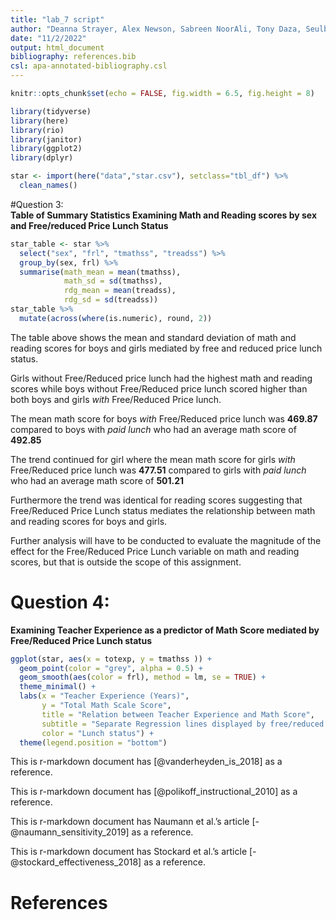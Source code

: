 ```yaml
---
title: "lab_7 script"
author: "Deanna Strayer, Alex Newson, Sabreen NoorAli, Tony Daza, Seulbi Lee"
date: "11/2/2022"
output: html_document
bibliography: references.bib
csl: apa-annotated-bibliography.csl
---
```


```r
knitr::opts_chunk$set(echo = FALSE, fig.width = 6.5, fig.height = 8)
```

```r
library(tidyverse)
library(here)
library(rio)
library(janitor)
library(ggplot2)
library(dplyr)

star <- import(here("data","star.csv"), setclass="tbl_df") %>%
  clean_names()

```

#Question 3:  
**Table of Summary Statistics Examining Math and Reading scores by sex and Free/reduced Price Lunch Status**  
```r
star_table <- star %>%
  select("sex", "frl", "tmathss", "treadss") %>%
  group_by(sex, frl) %>%
  summarise(math_mean = mean(tmathss), 
            math_sd = sd(tmathss), 
            rdg_mean = mean(treadss), 
            rdg_sd = sd(treadss))
star_table %>%
  mutate(across(where(is.numeric), round, 2))
```

The table above shows the mean and standard deviation of math and reading scores for boys and girls mediated by free and reduced price lunch status.  

Girls without Free/Reduced price lunch had the highest math and reading scores while boys without Free/Reduced price lunch scored higher than both boys and girls *with* Free/Reduced Price lunch.  

The mean math score for boys *with* Free/Reduced price lunch was **469.87** compared to boys with *paid lunch* who had an average math score of **492.85**

The trend continued for girl where the mean math score for girls *with* Free/Reduced price lunch was **477.51** compared to girls with *paid lunch* who had an average math score of **501.21**

Furthermore the trend was identical for reading scores suggesting that Free/Reduced Price Lunch status mediates the relationship between math and reading scores for boys and girls.  

Further analysis will have to be conducted to evaluate the magnitude of the effect for the Free/Reduced Price Lunch variable on math and reading scores, but that is outside the scope of this assignment.  


# Question 4:  
**Examining Teacher Experience as a predictor of Math Score mediated by Free/Reduced Price Lunch status**  

```r
ggplot(star, aes(x = totexp, y = tmathss )) + 
  geom_point(color = "grey", alpha = 0.5) + 
  geom_smooth(aes(color = frl), method = lm, se = TRUE) +
  theme_minimal() + 
  labs(x = "Teacher Experience (Years)", 
       y = "Total Math Scale Score",
       title = "Relation between Teacher Experience and Math Score",
       subtitle = "Separate Regression lines displayed by free/reduced price lunch status", 
       color = "Lunch status") +
  theme(legend.position = "bottom")
```

This is r-markdown document has [@vanderheyden_is_2018] as a reference.

This is r-markdown document has [@polikoff_instructional_2010] as a reference.

This is r-markdown document has Naumann et al.'s article [-@naumann_sensitivity_2019] as a reference.

This is r-markdown document has Stockard et al.'s article [-@stockard_effectiveness_2018] as a reference.


# References
